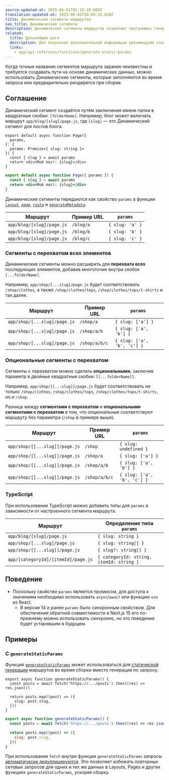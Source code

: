 ```yaml
---
source-updated-at: 2025-06-01T01:32:20.000Z
translation-updated-at: 2025-06-02T20:09:35.620Z
title: Динамические сегменты маршрутов
nav_title: Динамические сегменты
description: Динамические сегменты маршрутов позволяют программно генерировать части пути на основе динамических данных.
related:
  title: Дальнейшие шаги
  description: Для получения дополнительной информации рекомендуем следующие разделы
  links:
    - app/api-reference/functions/generate-static-params
---
```


Когда точные названия сегментов маршрута заранее неизвестны и требуется создавать пути на основе динамических данных, можно использовать Динамические сегменты, которые заполняются во время запроса или предварительно рендерятся при сборке.

## Соглашение

Динамический сегмент создаётся путём заключения имени папки в квадратные скобки: `[folderName]`. Например, блог может включать маршрут `app/blog/[slug]/page.js`, где `[slug]` — это Динамический сегмент для постов блога.

```tsx filename="app/blog/[slug]/page.tsx" switcher
export default async function Page({
  params,
}: {
  params: Promise<{ slug: string }>
}) {
  const { slug } = await params
  return <div>Мой пост: {slug}</div>
}
```

```jsx filename="app/blog/[slug]/page.js" switcher
export default async function Page({ params }) {
  const { slug } = await params
  return <div>Мой пост: {slug}</div>
}
```

Динамические сегменты передаются как свойство `params` в функции [`layout`](/docs/app/api-reference/file-conventions/layout), [`page`](/docs/app/api-reference/file-conventions/page), [`route`](/docs/app/building-your-application/routing/route-handlers) и [`generateMetadata`](/docs/app/api-reference/functions/generate-metadata#generatemetadata-function).

| Маршрут                    | Пример URL  | `params`        |
| ------------------------- | ----------- | --------------- |
| `app/blog/[slug]/page.js` | `/blog/a`   | `{ slug: 'a' }` |
| `app/blog/[slug]/page.js` | `/blog/b`   | `{ slug: 'b' }` |
| `app/blog/[slug]/page.js` | `/blog/c`   | `{ slug: 'c' }` |

### Сегменты с перехватом всех элементов

Динамические сегменты можно расширить для **перехвата всех** последующих элементов, добавив многоточие внутри скобок `[...folderName]`.

Например, `app/shop/[...slug]/page.js` будет соответствовать `/shop/clothes`, а также `/shop/clothes/tops`, `/shop/clothes/tops/t-shirts` и так далее.

| Маршрут                        | Пример URL   | `params`                    |
| ---------------------------- | ------------- | --------------------------- |
| `app/shop/[...slug]/page.js` | `/shop/a`     | `{ slug: ['a'] }`           |
| `app/shop/[...slug]/page.js` | `/shop/a/b`   | `{ slug: ['a', 'b'] }`      |
| `app/shop/[...slug]/page.js` | `/shop/a/b/c` | `{ slug: ['a', 'b', 'c'] }` |

### Опциональные сегменты с перехватом

Сегменты с перехватом можно сделать **опциональными**, заключив параметр в двойные квадратные скобки: `[[...folderName]]`.

Например, `app/shop/[[...slug]]/page.js` будет соответствовать не только `/shop/clothes`, `/shop/clothes/tops`, `/shop/clothes/tops/t-shirts`, но и `/shop`.

Разница между **сегментами с перехватом** и **опциональными сегментами с перехватом** в том, что опциональные соответствуют маршруту без параметра (`/shop` в примере выше).

| Маршрут                          | Пример URL   | `params`                    |
| ------------------------------ | ------------- | --------------------------- |
| `app/shop/[[...slug]]/page.js` | `/shop`       | `{ slug: undefined }`       |
| `app/shop/[[...slug]]/page.js` | `/shop/a`     | `{ slug: ['a'] }`           |
| `app/shop/[[...slug]]/page.js` | `/shop/a/b`   | `{ slug: ['a', 'b'] }`      |
| `app/shop/[[...slug]]/page.js` | `/shop/a/b/c` | `{ slug: ['a', 'b', 'c'] }` |

### TypeScript

При использовании TypeScript можно добавить типы для `params` в зависимости от настроенного сегмента маршрута.

| Маршрут                               | Определение типа `params`           |
| ----------------------------------- | ----------------------------------- |
| `app/blog/[slug]/page.js`           | `{ slug: string }`                  |
| `app/shop/[...slug]/page.js`        | `{ slug: string[] }`                |
| `app/shop/[[...slug]]/page.js`      | `{ slug?: string[] }`               |
| `app/[categoryId]/[itemId]/page.js` | `{ categoryId: string, itemId: string }` |

## Поведение

- Поскольку свойство `params` является промисом, для доступа к значениям необходимо использовать `async`/`await` или функцию `use` из React.
  - В версии 14 и ранее `params` было синхронным свойством. Для обеспечения обратной совместимости в Next.js 15 его по-прежнему можно использовать синхронно, но это поведение будет устаревшим в будущем.

## Примеры

### С `generateStaticParams`

Функция [`generateStaticParams`](/docs/app/api-reference/functions/generate-static-params) может использоваться для [статической генерации](/docs/app/getting-started/partial-prerendering#static-rendering) маршрутов во время сборки вместо генерации по запросу.

```tsx filename="app/blog/[slug]/page.tsx" switcher
export async function generateStaticParams() {
  const posts = await fetch('https://.../posts').then((res) => res.json())

  return posts.map((post) => ({
    slug: post.slug,
  }))
}
```

```jsx filename="app/blog/[slug]/page.js" switcher
export async function generateStaticParams() {
  const posts = await fetch('https://.../posts').then((res) => res.json())

  return posts.map((post) => ({
    slug: post.slug,
  }))
}
```

При использовании `fetch` внутри функции `generateStaticParams` запросы [автоматически дедуплицируются](/docs/app/deep-dive/caching#request-memoization). Это позволяет избежать повторных сетевых запросов для одних и тех же данных в Layouts, Pages и других функциях `generateStaticParams`, ускоряя сборку.